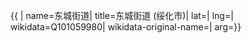 {{ {{{1|PRC admin/showdata}}}|
name=东城街道|
title=东城街道 (绥化市)|
lat=|
lng=|
wikidata=Q101059980|
wikidata-original-name=|
arg={{{arg|}}}}}